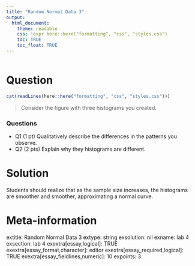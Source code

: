 ```yaml
---
title: "Random Normal Data 3"
output:  
  html_document:
    theme: readable
    css: !expr here::here("formatting", "css", "styles.css")
    toc: TRUE
    toc_float: TRUE
---
```


```r
```


Question
========

```r
cat(readLines(here::here("formatting", "css", "styles.css")))
```

> Consider the figure with three histograms you created.


<div class="questionborder">
### Questions

- Q1 (1 pt) Qualitatively describe the differences in the patterns you observe.
- Q2 (2 pts) Explain why they histograms are different.
</div>


Solution
========

Students should realize that as the sample size increases, the histograms are smoother and smoother, approximating a normal curve.





Meta-information
================
extitle: Random Normal Data 3
extype: string
exsolution: nil
exname: lab 4
exsection: lab 4
exextra[essay,logical]: TRUE
exextra[essay_format,character]: editor
exextra[essay_required,logical]: TRUE
exextra[essay_fieldlines,numeric]: 10
expoints: 3
